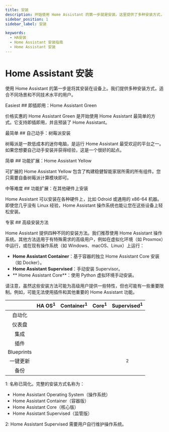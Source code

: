 ```yaml
---
title: 安装
description: 开始使用 Home Assistant 的第一步就是安装。这里提供了多种安装方式，适合不同场景和不同技术水平的用户。
sidebar_position: 1
sidebar_label: 安装

keywords:
  - HA安装
  - Home Assistant 安装指南
  - Home Assistant 安装
---
```



# Home Assistant 安装

<p className='text-xl text-secondary-foreground'>使用 Home Assistant 的第一步是将其安装在设备上。我们提供多种安装方式，适合不同场景和不同技术水平的用户。</p>

<div className="flex gap-1.5 items-center mb-5">
<Badge className="bg-green-500">Easiest</Badge> 
## 即插即用：Home Assistant Green
</div>

价格实惠的 Home Assistant Green 是开始使用 Home Assistant 最简单的方式。它支持即插即用，并且预装了 Home Assistant。

<div className="flex gap-1.5 items-center mb-5">
<Badge className="bg-green-500">最简单</Badge> 
## 自己动手：树莓派安装
</div>

树莓派是一款低成本的迷你电脑，是运行 Home Assistant 最受欢迎的平台之一。如果您想要自己动手安装并获得经验，这是一个很好的起点。

<div className="flex gap-1.5 items-center mb-5">
<Badge className="bg-yellow-500">简单</Badge> 
## 功能扩展：Home Assistant Yellow
</div>

可扩展的 Home Assistant Yellow 包含了构建稳健智能家居所需的所有组件。您只需要自备树莓派计算模块即可。

<div className="flex gap-1.5 items-center mb-5">
<Badge className="bg-red-500">中等难度</Badge> 
## 功能扩展：在其他硬件上安装
</div>

Home Assistant 可以安装在各种硬件上，比如 Odroid 或通用的 x86-64 机器。即使您几乎没有 Linux 经验，Home Assistant 操作系统也能让您在这些设备上轻松安装。

<div className="flex gap-1.5 items-center mb-5">
<Badge className="bg-violet-500">专家</Badge> 
## 高级安装方法
</div>

Home Assistant 提供四种不同的安装方法。我们推荐使用 Home Assistant 操作系统。其他方法适用于有特殊需求的高级用户，例如在虚拟化环境（如 Proxmox）中运行，或在现有操作系统（如 Windows、macOS、Linux）上运行：

- **Home Assistant Container**：基于容器的独立 Home Assistant Core 安装（如 Docker）。
- **Home Assistant Supervised**：手动安装 Supervisor。
- ** Home Assistant Core**：使用 Python 虚拟环境手动安装。

请注意，虽然这些安装方法可能为高级用户提供一些特性，但也可能有一些重要限制。例如，可能无法使用插件和其他重要的 Home Assistant 功能。



|     | HA OS<sup>1</sup> | Container<sup>1</sup>	| Core<sup>1</sup>      | Supervised<sup>1</sup> |
| :---: | :---: | :---: | :---: | :---: |
| 自动化 | <Check strokeWidth={4} className='text-green-500' /> | <Check strokeWidth={4} className='text-green-500' /> | <Check strokeWidth={4} className='text-green-500' /> | <Check strokeWidth={4} className='text-green-500' /> |
| 仪表盘 | <Check strokeWidth={4} className='text-green-500' /> | <Check strokeWidth={4} className='text-green-500' /> | <Check strokeWidth={4} className='text-green-500' /> | <Check strokeWidth={4} className='text-green-500' /> |
| 集成 | <Check strokeWidth={4} className='text-green-500' /> | <Check strokeWidth={4} className='text-green-500' /> | <Check strokeWidth={4} className='text-green-500' /> | <Check strokeWidth={4} className='text-green-500' /> |
| 插件 | <Check strokeWidth={4} className='text-green-500' /> | <X strokeWidth={4} className=' text-red-500' />  | <X strokeWidth={4} className=' text-red-500' /> | <Check strokeWidth={4} className='text-green-500' /> |
| Blueprints | <Check strokeWidth={4} className='text-green-500' /> | <X strokeWidth={4} className=' text-red-500' />  | <X strokeWidth={4} className=' text-red-500' />  | <Check strokeWidth={4} className='text-green-500' /> |
| 一键更新 | <Check strokeWidth={4} className='text-green-500' /> | <X strokeWidth={4} className=' text-red-500' />  | <X strokeWidth={4} className=' text-red-500' />  | <Check strokeWidth={4} className='text-blue-500' /><sup>2</sup> |
| 备份 | <Check strokeWidth={4} className='text-green-500' /> | <Check strokeWidth={4} className='text-green-500' /> | <Check strokeWidth={4} className='text-green-500' /> | <Check strokeWidth={4} className='text-green-500' /> |


1: 名称已简化。完整的安装方式名称为：
- Home Assistant Operating System（操作系统）
- Home Assistant Container（容器版）
- Home Assistant Core（核心版）
- Home Assistant Supervised（监管版）

2: Home Assistant Supervised 需要用户自行维护操作系统。